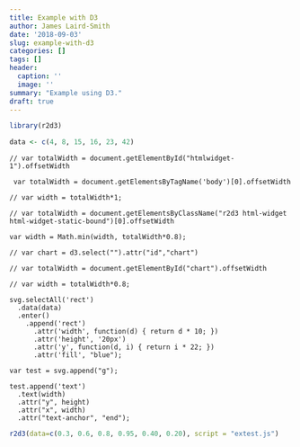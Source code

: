 ```yaml
---
title: Example with D3
author: James Laird-Smith
date: '2018-09-03'
slug: example-with-d3
categories: []
tags: []
header:
  caption: ''
  image: ''
summary: "Example using D3."
draft: true
---
```


```r
library(r2d3)
```


```r
data <- c(4, 8, 15, 16, 23, 42)
```

```d3

// var totalWidth = document.getElementById("htmlwidget-1").offsetWidth

 var totalWidth = document.getElementsByTagName('body')[0].offsetWidth

// var width = totalWidth*1;

// var totalWidth = document.getElementsByClassName("r2d3 html-widget html-widget-static-bound")[0].offsetWidth

var width = Math.min(width, totalWidth*0.8);

// var chart = d3.select("").attr("id","chart")

// var totalWidth = document.getElementById("chart").offsetWidth

// var width = totalWidth*0.8;

svg.selectAll('rect')
  .data(data)
  .enter()
    .append('rect')
      .attr('width', function(d) { return d * 10; })
      .attr('height', '20px')
      .attr('y', function(d, i) { return i * 22; })
      .attr('fill', "blue");
      
var test = svg.append("g");

test.append('text')
  .text(width)
  .attr("y", height)
  .attr("x", width)
  .attr("text-anchor", "end");
```


```r
r2d3(data=c(0.3, 0.6, 0.8, 0.95, 0.40, 0.20), script = "extest.js")
```

